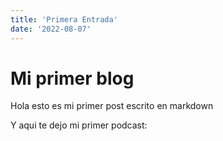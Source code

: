 ```yaml
---
title: 'Primera Entrada'
date: '2022-08-07'
---
```


# Mi primer blog

Hola esto es mi primer post escrito en markdown

Y aqui te dejo mi primer podcast:

<Podcast episode="52KMznI6l9x4MoZr04uIy0" />